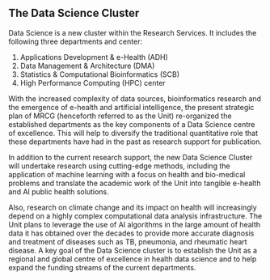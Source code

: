 ## The Data Science Cluster

Data Science is a new cluster within the Research Services. It includes the following three departments and center:

1. Applications Development & e-Health (ADH)
2. Data Management & Architecture (DMA)
3. Statistics & Computational Bioinformatics (SCB)
3. High Performance Computing (HPC) center

With the increased complexity of data sources, bioinformatics research and the emergence of e-health and artificial intelligence, the present strategic
plan of MRCG (henceforth referred to as the Unit) re-organized the established departments as the key components of a Data Science centre of excellence. This will help to diversify the traditional quantitative role that these departments have had in the past as research support for publication.

In addition to the current research support, the new Data Science Cluster will undertake research using cutting-edge methods, including the application of machine learning with a focus on health and bio-medical problems and translate the academic work of the Unit into tangible e-health and AI public health solutions.

Also, research on climate change and its impact on health will increasingly
depend on a highly complex computational data analysis infrastructure. The Unit plans to leverage the use of AI algorithms in the large amount of health data it has obtained over the decades to provide more accurate diagnosis and treatment of diseases such as TB, pneumonia, and rheumatic heart disease. A key goal of the Data Science cluster is to establish the Unit as a regional and global centre of excellence in health data science and to help expand the funding streams of the current departments.
